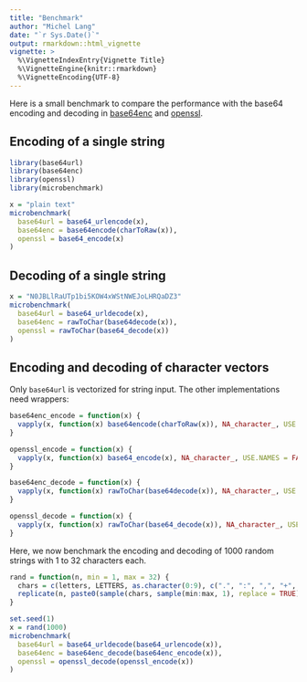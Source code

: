 ```yaml
---
title: "Benchmark"
author: "Michel Lang"
date: "`r Sys.Date()`"
output: rmarkdown::html_vignette
vignette: >
  %\VignetteIndexEntry{Vignette Title}
  %\VignetteEngine{knitr::rmarkdown}
  %\VignetteEncoding{UTF-8}
---
```


Here is a small benchmark to compare the performance with the base64 encoding and decoding in [base64enc](https://cran.r-project.org/package=base64enc) and [openssl](https://cran.r-project.org/package=openssl).

## Encoding of a single string
```r
library(base64url)
library(base64enc)
library(openssl)
library(microbenchmark)

x = "plain text"
microbenchmark(
  base64url = base64_urlencode(x),
  base64enc = base64encode(charToRaw(x)),
  openssl = base64_encode(x)
)
```

## Decoding of a single string
```r
x = "N0JBLlRaUTp1bi5KOW4xWStNWEJoLHRQaDZ3"
microbenchmark(
  base64url = base64_urldecode(x),
  base64enc = rawToChar(base64decode(x)),
  openssl = rawToChar(base64_decode(x))
)
```

## Encoding and decoding of character vectors
Only `base64url` is vectorized for string input.
The other implementations need wrappers:
```r
base64enc_encode = function(x) {
  vapply(x, function(x) base64encode(charToRaw(x)), NA_character_, USE.NAMES = FALSE)
}

openssl_encode = function(x) {
  vapply(x, function(x) base64_encode(x), NA_character_, USE.NAMES = FALSE)
}

base64enc_decode = function(x) {
  vapply(x, function(x) rawToChar(base64decode(x)), NA_character_, USE.NAMES = FALSE)
}

openssl_decode = function(x) {
  vapply(x, function(x) rawToChar(base64_decode(x)), NA_character_, USE.NAMES = FALSE)
}
```

Here, we now benchmark the encoding and decoding of 1000 random strings with 1 to 32 characters each.
```r
rand = function(n, min = 1, max = 32) {
  chars = c(letters, LETTERS, as.character(0:9), c(".", ":", ",", "+", "-", "*", "/"))
  replicate(n, paste0(sample(chars, sample(min:max, 1), replace = TRUE), collapse = ""))
}

set.seed(1)
x = rand(1000)
microbenchmark(
  base64url = base64_urldecode(base64_urlencode(x)),
  base64enc = base64enc_decode(base64enc_encode(x)),
  openssl = openssl_decode(openssl_encode(x))
)
```
